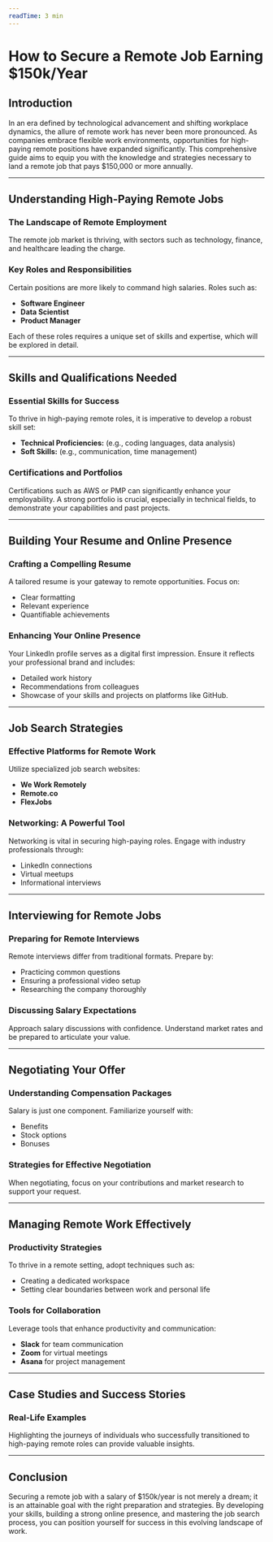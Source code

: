```yaml
---
readTime: 3 min
---
```

# How to Secure a Remote Job Earning $150k/Year

## Introduction

In an era defined by technological advancement and shifting workplace dynamics, the allure of remote work has never been more pronounced. As companies embrace flexible work environments, opportunities for high-paying remote positions have expanded significantly. This comprehensive guide aims to equip you with the knowledge and strategies necessary to land a remote job that pays $150,000 or more annually.

---

## Understanding High-Paying Remote Jobs

### The Landscape of Remote Employment

The remote job market is thriving, with sectors such as technology, finance, and healthcare leading the charge. 

### Key Roles and Responsibilities

Certain positions are more likely to command high salaries. Roles such as:
- **Software Engineer**
- **Data Scientist**
- **Product Manager**

Each of these roles requires a unique set of skills and expertise, which will be explored in detail.

---

## Skills and Qualifications Needed

### Essential Skills for Success

To thrive in high-paying remote roles, it is imperative to develop a robust skill set:
- **Technical Proficiencies:** (e.g., coding languages, data analysis)
- **Soft Skills:** (e.g., communication, time management)

### Certifications and Portfolios

Certifications such as AWS or PMP can significantly enhance your employability. A strong portfolio is crucial, especially in technical fields, to demonstrate your capabilities and past projects.

---

## Building Your Resume and Online Presence

### Crafting a Compelling Resume

A tailored resume is your gateway to remote opportunities. Focus on:
- Clear formatting
- Relevant experience
- Quantifiable achievements

### Enhancing Your Online Presence

Your LinkedIn profile serves as a digital first impression. Ensure it reflects your professional brand and includes:
- Detailed work history
- Recommendations from colleagues
- Showcase of your skills and projects on platforms like GitHub.

---

## Job Search Strategies

### Effective Platforms for Remote Work

Utilize specialized job search websites:
- **We Work Remotely**
- **Remote.co**
- **FlexJobs**

### Networking: A Powerful Tool

Networking is vital in securing high-paying roles. Engage with industry professionals through:
- LinkedIn connections
- Virtual meetups
- Informational interviews

---

## Interviewing for Remote Jobs

### Preparing for Remote Interviews

Remote interviews differ from traditional formats. Prepare by:
- Practicing common questions
- Ensuring a professional video setup
- Researching the company thoroughly

### Discussing Salary Expectations

Approach salary discussions with confidence. Understand market rates and be prepared to articulate your value.

---

## Negotiating Your Offer

### Understanding Compensation Packages

Salary is just one component. Familiarize yourself with:
- Benefits
- Stock options
- Bonuses

### Strategies for Effective Negotiation

When negotiating, focus on your contributions and market research to support your request.

---

## Managing Remote Work Effectively

### Productivity Strategies

To thrive in a remote setting, adopt techniques such as:
- Creating a dedicated workspace
- Setting clear boundaries between work and personal life

### Tools for Collaboration

Leverage tools that enhance productivity and communication:
- **Slack** for team communication
- **Zoom** for virtual meetings
- **Asana** for project management

---

## Case Studies and Success Stories

### Real-Life Examples

Highlighting the journeys of individuals who successfully transitioned to high-paying remote roles can provide valuable insights. 

---

## Conclusion

Securing a remote job with a salary of $150k/year is not merely a dream; it is an attainable goal with the right preparation and strategies. By developing your skills, building a strong online presence, and mastering the job search process, you can position yourself for success in this evolving landscape of work.
